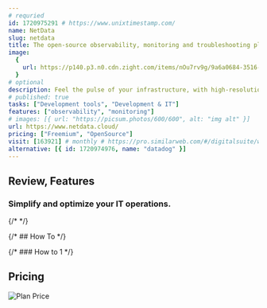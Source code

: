 ```yaml
---
# requried
id: 1720975291 # https://www.unixtimestamp.com/
name: NetData
slug: netdata
title: The open-source observability, monitoring and troubleshooting platform everyone needs
image:
  {
    url: https://p140.p3.n0.cdn.zight.com/items/nOu7rv9g/9a6a0684-3516-4436-acc1-849f96d038bb.jpg,
  }
# optional
description: Feel the pulse of your infrastructure, with high-resolution metrics, journal logs and real-time visualizations.
# published: true
tasks: ["Development tools", "Development & IT"]
features: ["observability", "monitoring"]
# images: [{ url: "https://picsum.photos/600/600", alt: "img alt" }]
url: https://www.netdata.cloud/
pricing: ["Freemium", "OpenSource"]
visit: [163921] # monthly # https://pro.similarweb.com/#/digitalsuite/websiteanalysis/home
alternative: [{ id: 1720974976, name: "datadog" }]
---
```


## Review, Features

### Simplify and optimize your IT operations.

{/* <DetailYoutube videoId="" startTime={0} /> */}

{/* ## How To */}

{/* ### How to 1 */}

## Pricing

<Img
  src="https://p140.p3.n0.cdn.zight.com/items/wbuxdb8G/1ab04fc7-a24a-4c70-81b2-8400bcf6acf9.jpg"
  alt="Plan Price"
/>
